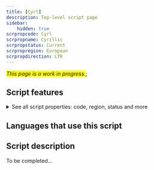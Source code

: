 ```yaml
---
title: [Cyrl]
description: Top-level script page
sidebar:
    hidden: true
scrpropcode: Cyrl
scrpropname: Cyrillic
scrpropstatus: Current
scrpropregion: European
scrpropdirection: LTR
---
```


<span style='background-color:yellow'>_This page is a work in progress._</span>;


## Script features

<details>
<summary> See all script properties: code, region, status and more</summary>
<ScriptInfo />
</details>

## Languages that use this script

<WsList script='Cyrl' wsMax='5' />

## Script description

To be completed...

